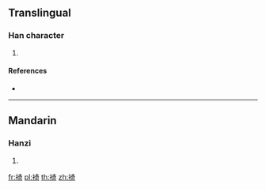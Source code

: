 {{character info/new}}
==Translingual==

===Han character===
{{Han char|rn=145|rad=衣|as=08|sn=14|four=|canj=LKMR}}

# {{defn|Han|sort=衣08}}

====References====
* {{Han ref|kx=1119.230|dkj=34384|dj=1586.090|hdz=53097.080|uh=88FF|ud=35071}}

----

==Mandarin==

===Hanzi===
{{cmn-hanzi|pin=[[chōng]] ([[chong1]]), [[qǐ]] ([[qi3]]), [[zhòng]] ([[zhong4]])|wg=ch'ung<sup>1</sup>, ch'i<sup>3</sup>, chung<sup>4</sup>}}

# {{defn|lang=cmn|sort=衣08}}

[[fr:裿]]
[[pl:裿]]
[[th:裿]]
[[zh:裿]]